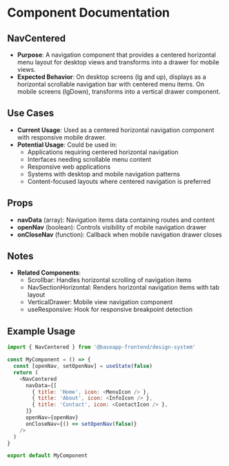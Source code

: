 
<Meta title="@baseapp-frontend | components/Navigation/NavCentered" />

# Component Documentation

## NavCentered

- **Purpose**: A navigation component that provides a centered horizontal menu layout for desktop views and transforms into a drawer for mobile views.
- **Expected Behavior**: On desktop screens (lg and up), displays as a horizontal scrollable navigation bar with centered menu items. On mobile screens (lgDown), transforms into a vertical drawer component.

## Use Cases

- **Current Usage**: Used as a centered horizontal navigation component with responsive mobile drawer.
- **Potential Usage**: Could be used in:
  - Applications requiring centered horizontal navigation
  - Interfaces needing scrollable menu content
  - Responsive web applications
  - Systems with desktop and mobile navigation patterns
  - Content-focused layouts where centered navigation is preferred

## Props

- **navData** (array): Navigation items data containing routes and content
- **openNav** (boolean): Controls visibility of mobile navigation drawer
- **onCloseNav** (function): Callback when mobile navigation drawer closes

## Notes

- **Related Components**:
  - Scrollbar: Handles horizontal scrolling of navigation items
  - NavSectionHorizontal: Renders horizontal navigation items with tab layout
  - VerticalDrawer: Mobile view navigation component
  - useResponsive: Hook for responsive breakpoint detection

## Example Usage

```javascript
import { NavCentered } from '@baseapp-frontend/design-system'

const MyComponent = () => {
  const [openNav, setOpenNav] = useState(false)
  return (
    <NavCentered
      navData={[
        { title: 'Home', icon: <MenuIcon /> },
        { title: 'About', icon: <InfoIcon /> },
        { title: 'Contact', icon: <ContactIcon /> },
      ]}
      openNav={openNav}
      onCloseNav={() => setOpenNav(false)}
    />
  )
}

export default MyComponent
```